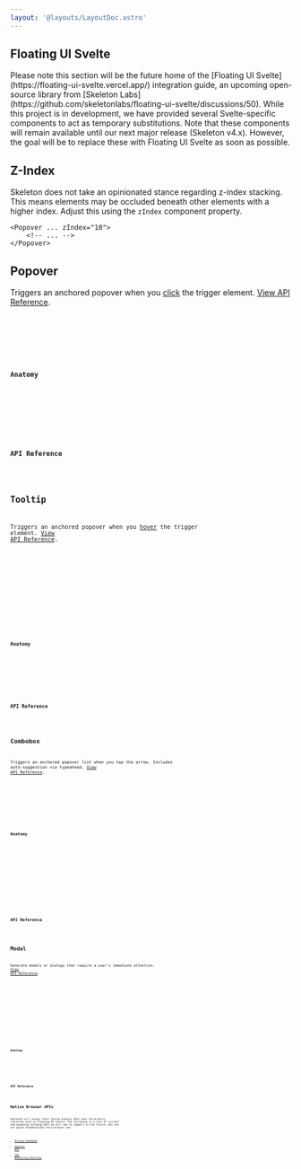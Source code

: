 ```yaml
---
layout: '@layouts/LayoutDoc.astro'
---
```





## Floating UI Svelte

<div class="card preset-outlined-warning-500 p-8 space-y-8">
	<p>
		Please note this section will be the future home of the [Floating UI Svelte](https://floating-ui-svelte.vercel.app/) integration guide,
		an upcoming open-source library from [Skeleton Labs](https://github.com/skeletonlabs/floating-ui-svelte/discussions/50). While this
		project is in development, we have provided several Svelte-specific components to act as temporary substitutions. Note that these
		components will remain available until our next major release (Skeleton v4.x). However, the goal will be to replace these with Floating
		UI Svelte as soon as possible.
	</p>
</div>

## Z-Index

Skeleton does not take an opinionated stance regarding z-index stacking. This means elements may be occluded beneath other elements with a higher index. Adjust this using the `zIndex` component property.

```svelte
<Popover ... zIndex="10">
	<!-- ... -->
</Popover>
```

## Popover

Triggers an anchored popover when you <u>click</u> the trigger element. [View API Reference](https://zagjs.com/components/react/popover#methods-and-properties).

<Preview client:load>
	<Fragment slot="preview">
		<ExamplePopover client:visible />
	</Fragment>
	<Fragment slot="code">
		<div class="space-y-4">
			<Code code={ExamplePopoverRaw} lang="svelte" />
			<Code code={PositioningOptions} lang="ts" />
		</div>
	</Fragment>
</Preview>

### Anatomy

<Anatomy label="Popover" element="span" isComponent>
	<Anatomy label="trigger" element="button" />
	<Anatomy label="positioner">
		<Anatomy label="arrow" />
		<Anatomy label="content" />
	</Anatomy>
</Anatomy>

### API Reference

<ApiTable schema={schemaPopover} />

## Tooltip

Triggers an anchored popover when you <u>hover</u> the trigger element. [View API Reference](https://zagjs.com/components/react/tooltip#methods-and-properties).

<Preview client:load>
	<Fragment slot="preview">
		<ExampleTooltip client:visible />
	</Fragment>
	<Fragment slot="code">
		<div class="space-y-4">
			<Code code={ExampleTooltipRaw} lang="svelte" />
			<Code code={PositioningOptions} lang="ts" />
		</div>
	</Fragment>
</Preview>

### Anatomy

<Anatomy label="Tooltip" element="span" isComponent>
	<Anatomy label="trigger" element="button" />
	<Anatomy label="positioner">
		<Anatomy label="arrow" />
		<Anatomy label="content" />
	</Anatomy>
</Anatomy>

### API Reference

<ApiTable schema={schemaTooltip} />

## Combobox

Triggers an anchored popover list when you tap the arrow. Includes auto-suggestion via typeahead. [View API Reference](https://zagjs.com/components/react/combobox#methods-and-properties).

<Preview client:load>
	<Fragment slot="preview">
		<ExampleCombobox client:visible />
	</Fragment>
	<Fragment slot="code">
		<Code code={ExampleComboboxRaw} lang="svelte" />
	</Fragment>
</Preview>

### Anatomy

<Anatomy label="Combobox" element="span" isComponent>
	<Anatomy label="label">
		<Anatomy label="labelText" element="span" />
		<Anatomy label="inputGroup">
			<Anatomy label="inputGroupInput" element="input" />
			<Anatomy label="inputGroupButton" element="button">
				<Anatomy label="inputGroupArrow" element="svg" />
			</Anatomy>
		</Anatomy>
	</Anatomy>
	<Anatomy label="positioner">
		<Anatomy label="content" element="nav">
			<Anatomy label="option" element="button" />
		</Anatomy>
	</Anatomy>
</Anatomy>

### API Reference

<ApiTable schema={schemaCombobox} />

## Modal

Generate modals or dialogs that require a user's immediate attention. [View API Reference](https://zagjs.com/components/react/dialog#methods-and-properties).

<Preview client:load>
	<Fragment slot="preview">
		<ExampleModal client:visible />
	</Fragment>
	<Fragment slot="code">
		<Code code={ExampleModalRaw} lang="svelte" />
	</Fragment>
</Preview>

<Preview client:load>
	<Fragment slot="preview">
		<ExampleModalDrawer client:visible />
	</Fragment>
	<Fragment slot="code">
		<Code code={ExampleModalDrawerRaw} lang="svelte" />
	</Fragment>
</Preview>

### Anatomy

<Anatomy label="Modal" element="span" isComponent>
	<Anatomy label="trigger" element="button" />
	<Anatomy label="backdrop" />
	<Anatomy label="positioner">
		<Anatomy label="content" />
	</Anatomy>
</Anatomy>

### API Reference

<ApiTable schema={schemaModal} />

## Native Browser APIs

Skeleton will always favor native browser APIs over third-party libraries such as Floating UI Svelte. The following is a list of current and upcoming incoming APIs we will aim to support in the future, but are not quite standardized cross-browser yet.

- [Dialog Cookbook](/docs/guides/cookbook/dialog)
- [Popover API](https://developer.mozilla.org/en-US/docs/Web/API/Popover_API)
- [CSS Anchoring Position](https://developer.mozilla.org/en-US/docs/Web/CSS/CSS_anchor_positioning)
